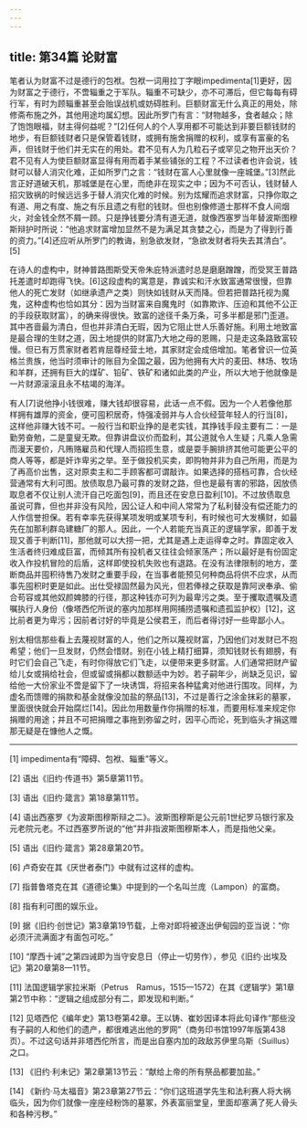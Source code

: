 ```yaml
---
---
---
```

title: 第34篇 论财富
---




笔者认为财富不过是德行的包袱。包袱一词用拉丁字眼impedimenta[1]更好，因为财富之于德行，不啻辎重之于军队。辎重不可缺少，亦不可滞后，但它每每有碍行军，有时为顾辎重甚至会贻误战机或妨碍胜利。巨额财富无什么真正的用处，除修斋布施之外，其他用途均属幻想。因此所罗门有言：“财物越多，食者越众；除了饱饱眼福，财主得何益呢？”[2]任何人的个人享用都不可能达到非要巨额钱财的地步，有巨额钱财者只是保管着钱财，或拥有施舍捐赠的权利，或享有富豪的名声，但钱财于他们并无实在的用处。君不见有人为几粒石子或罕见之物开出天价？君不见有人为使巨额财富显得有用而着手某些铺张的工程？不过读者也许会说，钱财可以替人消灾化难，正如所罗门之言：“钱财在富人心里就像一座城堡。”[3]然此言正好道破天机，那城堡是在心里，而绝非在现实之中；因为不可否认，钱财替人招灾致祸的时候远远多于替人消灾化难的时候。别为炫耀而追求财富，只挣你取之有道、用之有度、施之有乐且遗之有慰的钱财。但也别像修道士那样不食人间烟火，对金钱全然不屑一顾。只是挣钱要分清有道无道，就像西塞罗当年替波斯图穆斯辩护时所说：“他追求财富增加显然不是为满足其贪婪之心，而是为了得到行善的资力。”[4]还应听从所罗门的教诲，别急欲发财，“急欲发财者将失去其清白”。[5]

在诗人的虚构中，财神普路图斯受天帝朱庇特派遣时总是磨磨蹭蹭，而受冥王普路托差遣时却跑得飞快。[6]这段虚构的寓意是，靠诚实和汗水致富通常很慢，但靠他人的死亡发财（如继承遗产之类）则快如钱财从天而降。但若把普路托视为魔鬼，这种虚构也恰如其分：因为当财富来自魔鬼时（如靠欺诈、压迫和其他不公正的手段获取财富），的确来得很快。致富的途径千条万条，可多半都是邪门歪道。其中吝啬最为清白，但也并非清白无瑕，因为它阻止世人乐善好施。利用土地致富是最合理的生财之道，因土地提供的财富乃大地之母的恩赐，只是走这条路致富较慢。但已有万贯家财者若肯屈尊经营土地，其家财定会成倍增加。笔者曾识一位英格兰贵族，他当时须审计的账目为全国之最，因为他拥有大片的麦田、林场、牧场和羊群，还拥有巨大的煤矿、铅矿、铁矿和诸如此类的产业，所以大地于他就像是一片财源滚滚且永不枯竭的海洋。

有人[7]说他挣小钱很难，赚大钱却很容易，此话一点不假。因为一个人若像他那样拥有雄厚的资金，便可囤积居奇，恃强凌弱并与人合伙经营年轻人的行当[8]，这样他非赚大钱不可。一般行当和职业挣的是老实钱，其挣钱手段主要有二：一是勤劳奋勉，二是童叟无欺。但靠讲盘议价而盈利，其公道就令人生疑；凡乘人急需而漫天要价，凡贿赂雇员和代理人而招揽生意，或是耍手腕排挤其他可能更公平的商人等等，都是奸诈卑劣之举。至于做投机买卖，即购物并非为自己所用，而是为了再高价出售，这对原卖主和二手顾客都可谓敲诈。如果选择的搭档可靠，合伙经营通常有大利可图。放债取息乃最可靠的发财之路，但也是最有害的邪路，因放债取息者不仅让别人流汗自己吃面包[9]，而且还在安息日盈利[10]。不过放债取息虽说可靠，但也并非没有风险，因公证人和中间人常常为了私利替没有偿还能力的人作信誉担保。若有幸率先获得某项发明或某项专利，有时候也可大发横财，如最先在加那利群岛建糖厂的那人。因此，一个人若能充当真正的逻辑学家，即善于发现又善于判断[11]，那他就可以大捞一把，尤其是遇上走运得幸之时。靠固定收入生活者终归难成巨富，而倾其所有投机者又往往会倾家荡产；所以最好是有份固定收入作投机冒险的后盾，这样即使投机失败也有退路。在没有法律限制的地方，垄断商品并囤积待售乃发财之重要手段，在当事者能预见何种商品将供不应求，从而事先囤积时更是如此。出仕受禄固然最为风光，但若俸禄之获取是靠阿谀奉承、偷合苟容或其他奴颜婢膝的行径，那这种钱亦可列为最卑污之类。至于攫取遗嘱及遗嘱执行人身份（像塔西佗所说的塞内加那样用网捕捞遗嘱和遗孤监护权）[12]，这比前者更为卑污；因前者讨好的毕竟是公侯君王，而后者得讨好一些卑鄙小人。

别太相信那些看上去蔑视财富的人，他们之所以蔑视财富，乃因他们对发财已不抱希望；他们一旦发财，仍然会惜财。别在小钱上精打细算，须知钱财长有翅膀，有时它们会自己飞走，有时你得放它们飞走，以便带来更多财富。人们通常把财产留给儿女或捐给社会，但或留或捐都以数额适中为妙。若子嗣年少，尚缺乏见识，留给他一大份家业不啻是留下了一块诱饵，将招来各种猛禽对他进行围攻。同样，为虚名而馈赠的捐款和基金就像没加盐的祭品[13]，不过是善行之涂金抹彩的墓冢，里面很快就会开始腐烂[14]。因此勿用数量作你捐赠的标准，而要用标准来规定你捐赠的用途；并且不可把捐赠之事拖到弥留之时，因平心而论，死到临头才捐这赠那无疑是在慷他人之慨。



* * *



[1] impedimenta有“障碍、包袱、辎重”等义。

[2] 语出《旧约·传道书》第5章第11节。

[3] 语出《旧约·箴言》第18章第11节。

[4] 语出西塞罗《为波斯图穆斯辩之二》。波斯图穆斯是公元前1世纪罗马银行家及元老院元老。不过西塞罗所说的“他”并非指波斯图穆斯本人，而是指他父亲。

[5] 语出《旧约·箴言》第28章第20节。

[6] 卢奇安在其《厌世者泰门》中就有过这样的虚构。

[7] 指普鲁塔克在其《道德论集》中提到的一个名叫兰庞（Lampon）的富商。

[8] 指有利可图的娱乐业。

[9] 据《旧约·创世记》第3章第19节载，上帝对即将被逐出伊甸园的亚当说：“你必须汗流满面才有面包可吃。”

[10] “摩西十诫”之第四诫即为当守安息日（停止一切劳作），参见《旧约·出埃及记》第20章第8—11节。

[11] 法国逻辑学家拉米斯（Petrus　Ramus，1515—1572）在其《逻辑学》第1章第2节中称：“逻辑之组成部分有二，即发现和判断。”

[12] 见塔西佗《编年史》第13卷第42章。王以铸、崔妙因译本将此句译作“那些没有子嗣的人和他们的遗产，都很难逃出他的罗网”（商务印书馆1997年版第438页）。不过这句话并非塔西佗所言，而是出自塞内加的政敌苏伊里乌斯（Suillus）之口。

[13] 《旧约·利未记》第2章第13节云：“献给上帝的所有祭品都要加盐。”

[14] 《新约·马太福音》第23章第27节云：“你们这班道学先生和法利赛人将大祸临头，因为你们就像一座座经粉饰的墓冢，外表富丽堂皇，里面却塞满了死人骨头和各种污秽。”